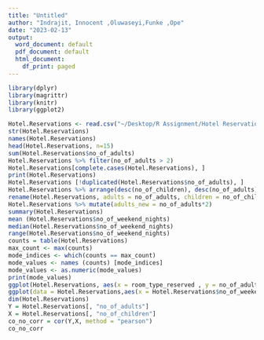 ```yaml
---
title: "Untitled"
author: "Indrajit, Innocent ,Oluwaseyi,Funke ,Ope"
date: "2023-02-13"
output:
  word_document: default
  pdf_document: default
  html_document:
    df_print: paged
---
```

```r
library(dplyr)
library(magrittr)
library(knitr)
library(ggplot2)
```
```r
Hotel.Reservations <- read.csv("~/Desktop/R Assignment/Hotel Reservations.csv")
str(Hotel.Reservations)
names(Hotel.Reservations)
head(Hotel.Reservations, n=15)
sum(Hotel.Reservations$no_of_adults)
Hotel.Reservations %>% filter(no_of_adults > 2)
Hotel.Reservations[complete.cases(Hotel.Reservations), ]
print(Hotel.Reservations)
Hotel.Reservations [!duplicated(Hotel.Reservations$no_of_adults), ]
Hotel.Reservations %>% arrange(desc(no_of_children), desc(no_of_adults))
rename(Hotel.Reservations, adults = no_of_adults, children = no_of_children)
Hotel.Reservations %>% mutate(adults_new = no_of_adults*2)
summary(Hotel.Reservations)
mean (Hotel.Reservations$no_of_weekend_nights)
median(Hotel.Reservations$no_of_weekend_nights)
range(Hotel.Reservations$no_of_weekend_nights)
counts = table(Hotel.Reservations)
max_count <- max(counts)
mode_indices <- which(counts == max_count)
mode_values <- names (counts) [mode_indices]
mode_values <- as.numeric(mode_values)
print(mode_values)
ggplot(Hotel.Reservations, aes(x = room_type_reserved , y = no_of_adults))+ geom_point(size = 3, color = "steelblue", shape = 21)
ggplot(data = Hotel.Reservations,aes(x = Hotel.Reservations$no_of_weekend_nights,fill = factor(Hotel.Reservations$no_of_adults)))+geom_bar()
dim(Hotel.Reservations)
Y = Hotel.Reservations[, "no_of_adults"]
X = Hotel.Reservations[, "no_of_children"]
co_no_corr = cor(Y,X, method = "pearson")
co_no_corr

```